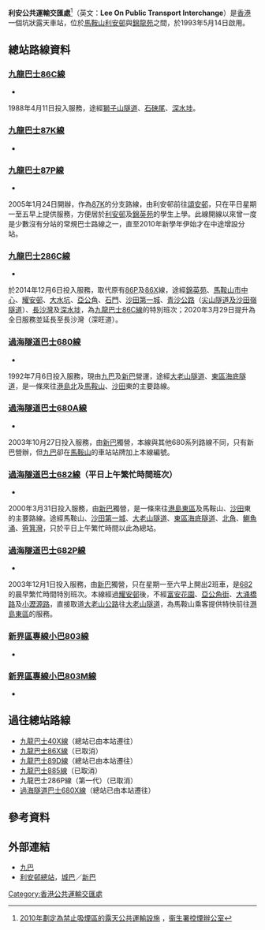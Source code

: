 {{Infobox HK Bus terminus 
| image=LeeOnBusTerminus2017.jpg
| name=利安公共運輸交匯處
| engname=Lee On Public Transport Interchange
| district=[[沙田區|沙田區]] 
| area=[[九巴|九巴]]<br>-[[錦英|錦英]]／[[烏溪沙|烏溪沙]]<br>[[新巴|新巴]]<br>-[[利安|利安]]
| street=利安邨通道
| coordinates={{Coord|22|25|31.5|N|114|14|26.7|E|display=inline,title}}
| opendate={{start date and age|1993|5|14}}
| terminate=[[九巴|九巴]]<br>[[九龍巴士86C線|86C]]、[[九龍巴士87P線|87P]]、[[九龍巴士286C線|286C]]<br>[[過海隧道巴士|過海隧道巴士]]<br>[[過海隧道巴士680線|680]]、[[過海隧道巴士680A線|680A]]、[[過海隧道巴士682線|682]]（部份時段）、[[過海隧道巴士682P線|682P]]
| via= 
| feeder=
| nearbystreets=
| nearbysights=[[利安邨|利安邨]]、[[錦龍苑|錦龍苑]]
| notes= 
| alternative= 
| bgcolor=GREEN 
| fontcolor=white
}}

'''利安公共運輸交匯處'''<ref>[http://www.tco.gov.hk/tc_chi/legislation/open_air_ptfs_list.html 2010年劃定為禁止吸煙區的露天公共運輸設施] {{Wayback|url=http://www.tco.gov.hk/tc_chi/legislation/open_air_ptfs_list.html |date=20140222013445 }}，[[衞生署控煙辦公室|衞生署控煙辦公室]]</ref>（英文：'''Lee On Public Transport Interchange'''）是[[香港|香港]]一個坑狀露天車站，位於[[馬鞍山_(香港市鎮)|馬鞍山]][[利安邨|利安邨]]與[[錦龍苑|錦龍苑]]之間，於1993年5月14日啟用。

==總站路線資料==
===[[九龍巴士86C線|九龍巴士86C線]]===
*{{HK Bus Route KLNT|86C|inline}}
1988年4月11日投入服務，途經[[獅子山隧道|獅子山隧道]]、[[石硤尾|石硤尾]]、[[深水埗|深水埗]]。

===[[九龍巴士87K線|九龍巴士87K線]]===
*{{HK Bus Route KLNT|87K|special}}

===[[九龍巴士87P線|九龍巴士87P線]]===
*{{HK Bus Route KLNT|87P|inline}}
2005年1月24日開辦，作為[[九龍巴士87K線|87K]]的分支路線，由利安邨前往[[頌安邨|頌安邨]]，只在平日星期一至五早上提供服務，方便居於[[利安邨|利安邨]]及[[錦英苑|錦英苑]]的學生上學。此線開線以來曾一度是少數沒有分站的常規巴士路線之一，直至2010年新學年伊始才在中途增設分站。

===[[九龍巴士286C線|九龍巴士286C線]]===
*{{HK Bus Route KLNT|286C|inline}}
於2014年12月6日投入服務，取代原有[[九龍巴士86P線|86P]]及[[九龍巴士86X線|86X]]線，途經[[錦英苑|錦英苑]]、[[馬鞍山市中心公共運輸交匯處|馬鞍山市中心]]、[[耀安邨|耀安邨]]、[[大水坑|大水坑]]、[[亞公角|亞公角]]、[[石門_(香港)|石門]]、[[沙田第一城|沙田第一城]]、[[青沙公路|青沙公路]]（[[尖山隧道及沙田嶺隧道|尖山隧道及沙田嶺隧道]]）、[[長沙灣|長沙灣]]及[[深水埗|深水埗]]，為[[九龍巴士86C線|九龍巴士86C線]]的特別班次；2020年3月29日提升為全日服務並延長至長沙灣（深旺道）。

===[[過海隧道巴士680線|過海隧道巴士680線]]===
*{{HK Bus Route Cross Harbour|680|inline}}
1992年7月6日投入服務，現由[[九巴|九巴]]及[[新巴|新巴]]營運，途經[[大老山隧道|大老山隧道]]、[[東區海底隧道|東區海底隧道]]，是一條來往[[港島北|港島北]]及[[馬鞍山_(香港市鎮)|馬鞍山]]、[[沙田_(香港)|沙田]]東的主要路線。

===[[過海隧道巴士680A線|過海隧道巴士680A線]]===
*{{HK Bus Route Cross Harbour|680A|inline}}
2003年10月27日投入服務，由[[新巴|新巴]]獨營，本線與其他680系列路線不同，只有新巴營辦，但[[九巴|九巴]]卻在[[馬鞍山_(香港市鎮)|馬鞍山]]的車站站牌加上本線編號。

===[[過海隧道巴士682線|過海隧道巴士682線]]（平日上午繁忙時間班次）===
*{{HK Bus Route Cross Harbour|682|special}}
2000年3月31日投入服務，由[[新巴|新巴]]獨營，是一條來往[[港島|港島]][[東區_(香港)|東區]]及馬鞍山、[[沙田_(香港)|沙田]]東的主要路線。途經馬鞍山、[[沙田第一城|沙田第一城]]、[[大老山隧道|大老山隧道]]、[[東區海底隧道|東區海底隧道]]、[[北角|北角]]、[[鰂魚涌|鰂魚涌]]、[[筲箕灣|筲箕灣]]，只於平日上午繁忙時間以此為總站。

===[[過海隧道巴士682P線|過海隧道巴士682P線]]===
*{{HK Bus Route Cross Harbour|682P|special2}}
2003年12月1日投入服務，由[[新巴|新巴]]獨營，只在星期一至六早上開出2班車，是[[過海隧道巴士682線|682]]的晨早繁忙時間特別班次。本線經過[[耀安邨|耀安邨]]後，不經[[富安花園|富安花園]]、[[亞公角街|亞公角街]]、[[大涌橋路|大涌橋路]]及[[小瀝源路|小瀝源路]]，直接取道[[大老山公路|大老山公路]]往[[大老山隧道|大老山隧道]]，為馬鞍山乘客提供特快前往[[港島|港島]][[東區_(香港)|東區]]的服務。

===[[新界區專線小巴803線|新界區專線小巴803線]]===
*{{HK MiniBus Route NT Show:803|format=inline}}

===[[新界區專線小巴803M線|新界區專線小巴803M線]]===
*{{HK MiniBus Route NT Show:803M|format=inline}}

==過往總站路線==
*[[九龍巴士40X線|九龍巴士40X線]]（總站已由本站遷往{{pti|烏溪沙站}}）
*[[九龍巴士86X線|九龍巴士86X線]]（已取消）
*[[九龍巴士89D線|九龍巴士89D線]]（總站已由本站遷往{{pti|烏溪沙站}}）
*[[九龍巴士885線|九龍巴士885線]]（已取消）
*九龍巴士286P線（第一代）（已取消）
*[[過海隧道巴士680X線|過海隧道巴士680X線]]（總站已由本站遷往{{pti|烏溪沙站}}）

==參考資料==
{{reflist}}

==外部連結==
*[http://www.kmb.hk 九巴]{{Wayback|url=http://www.kmb.hk/ |date=20121206050156 }}
*[http://www.nwstbus.com.hk/routes/busstop.aspx?intLangID=2&stopid=003075 利安邨總站]{{Wayback|url=http://www.nwstbus.com.hk/routes/busstop.aspx?intLangID=2&stopid=003075 |date=20160304133641 }}，[[城巴|城巴]]／[[新巴|新巴]]

{{香港沙田區巴士總站列表}}

[[Category:香港公共運輸交匯處|Category:香港公共運輸交匯處]]